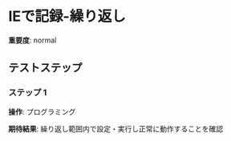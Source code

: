 # IEで記録-繰り返し

**重要度**: normal

## テストステップ

### ステップ 1

**操作**: プログラミング

**期待結果**:
繰り返し範囲内で設定・実行し正常に動作することを確認

